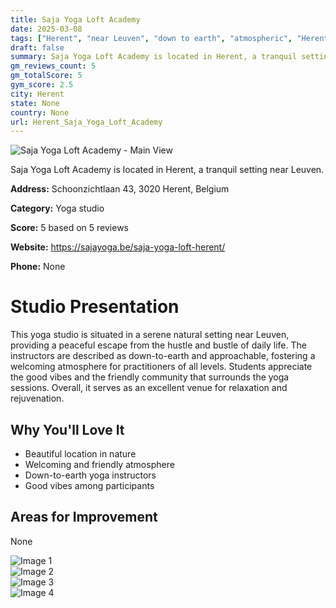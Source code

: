 ```yaml
---
title: Saja Yoga Loft Academy
date: 2025-03-08
tags: ["Herent", "near Leuven", "down to earth", "atmospheric", "Herent"]  
draft: false
summary: Saja Yoga Loft Academy is located in Herent, a tranquil setting near Leuven.
gm_reviews_count: 5
gm_totalScore: 5
gym_score: 2.5
city: Herent
state: None
country: None
url: Herent_Saja_Yoga_Loft_Academy
---
```


<div className="aspect-[16/9] relative my-8">
  <img 
    src="https://lh5.googleusercontent.com/p/AF1QipMpWZ2mghtLY1c31f4M4QBZFSVNs4CwFhLqq0y9=w1920-h1080-k-no"
    alt="Saja Yoga Loft Academy - Main View"
    className="object-cover absolute inset-0 w-full h-full rounded-lg"
  />
</div>

Saja Yoga Loft Academy is located in Herent, a tranquil setting near Leuven.

**Address:** Schoonzichtlaan 43, 3020 Herent, Belgium

**Category:** Yoga studio

**Score:** 5 based on 5 reviews

**Website:** https://sajayoga.be/saja-yoga-loft-herent/

**Phone:** None

# Studio Presentation

This yoga studio is situated in a serene natural setting near Leuven, providing a peaceful escape from the hustle and bustle of daily life. The instructors are described as down-to-earth and approachable, fostering a welcoming atmosphere for practitioners of all levels. Students appreciate the good vibes and the friendly community that surrounds the yoga sessions. Overall, it serves as an excellent venue for relaxation and rejuvenation.

## Why You'll Love It

- Beautiful location in nature
- Welcoming and friendly atmosphere
- Down-to-earth yoga instructors
- Good vibes among participants

## Areas for Improvement

None

<div className="grid grid-cols-1 xl:grid-cols-2 gap-4 my-8">
<div className="aspect-[4/3] relative"><img src="https://lh3.googleusercontent.com/p/AF1QipMP72D1y99rkXGzWxGhMky9E4l4MfN4oIbC90MP=w1920-h1080-k-no" alt="Image 1" className="object-cover absolute inset-0 w-full h-full rounded-lg" /></div>
<div className="aspect-[4/3] relative"><img src="https://lh5.googleusercontent.com/p/AF1QipNSpRMmIaIYk2yONWFmG0g2OXG-vevRQKF4qTl0=w1920-h1080-k-no" alt="Image 2" className="object-cover absolute inset-0 w-full h-full rounded-lg" /></div>
<div className="aspect-[4/3] relative"><img src="https://lh5.googleusercontent.com/p/AF1QipMCTzHcf2Iv-p3qJ7cQ2hxLv2yG9sTkK9jJPrbL=w1920-h1080-k-no" alt="Image 3" className="object-cover absolute inset-0 w-full h-full rounded-lg" /></div>
<div className="aspect-[4/3] relative"><img src="https://lh3.googleusercontent.com/p/AF1QipPk4LHb0KAh6YghNo5_nlzsDGVNPj6s2qW18tcq=w1920-h1080-k-no" alt="Image 4" className="object-cover absolute inset-0 w-full h-full rounded-lg" /></div>
</div>